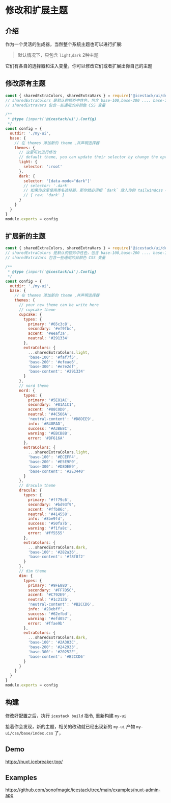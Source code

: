 # 修改和扩展主题

## 介绍

作为一个灵活的生成器，当然整个系统主题也可以进行扩展:

> 默认情况下，只包含 `light`,`dark` 2种主题

它们有各自的选择器和注入变量，你可以修改它们或者扩展出你自己的主题

## 修改原有主题

```js filename="icestack.config.js"
const { sharedExtraColors, sharedExtraVars } = require('@icestack/ui/defaults')
// sharedExtraColors 是默认的额外中性色，包含 base-100,base-200 .... base-1300
// sharedExtraVars 包含一些通用的非颜色 CSS 变量

/**
 * @type {import('@icestack/ui').Config}
 */
const config = {
  outdir: './my-ui',
  base: {
    // 在 themes 添加新的 theme ,并声明选择器
    themes: {
      // 这里可以进行修改
      // default theme, you can update their selector by change the option
      light: {
        selector: ':root'
      },
      dark: {
        selector: '[data-mode="dark"]'
        // selector: '.dark'
        // 如果你这里使用类名选择器，那你就必须把 `dark` 放入你的 tailwindcss content 中:
        // { raw: 'dark' }
      }
    }
  }
}
module.exports = config
```

## 扩展新的主题

```js filename="icestack.config.js"
const { sharedExtraColors, sharedExtraVars } = require('@icestack/ui/defaults')
// sharedExtraColors 是默认的额外中性色，包含 base-100,base-200 .... base-1300
// sharedExtraVars 包含一些通用的非颜色 CSS 变量

/**
 * @type {import('@icestack/ui').Config}
 */
const config = {
  outdir: './my-ui',
  base: {
    // 在 themes 添加新的 theme ,并声明选择器
    themes: {
      // your new theme can be write here
      // cupcake theme
      cupcake: {
        types: {
          primary: '#65c3c8',
          secondary: '#ef9fbc',
          accent: '#eeaf3a',
          neutral: '#291334'
        },
        extraColors: {
          ...sharedExtraColors.light,
          'base-100': '#faf7f5',
          'base-200': '#efeae6',
          'base-300': '#e7e2df',
          'base-content': '#291334'
        }
      },
      // nord theme
      nord: {
        types: {
          primary: '#5E81AC',
          secondary: '#81A1C1',
          accent: '#88C0D0',
          neutral: '#4C566A',
          'neutral-content': '#D8DEE9',
          info: '#B48EAD',
          success: '#A3BE8C',
          warning: '#EBCB8B',
          error: '#BF616A'
        },
        extraColors: {
          ...sharedExtraColors.light,
          'base-100': '#ECEFF4',
          'base-200': '#E5E9F0',
          'base-300': '#D8DEE9',
          'base-content': '#2E3440'
        }
      },
      // dracula theme
      dracula: {
        types: {
          primary: '#ff79c6',
          secondary: '#bd93f9',
          accent: '#ffb86c',
          neutral: '#414558',
          info: '#8be9fd',
          success: '#50fa7b',
          warning: '#f1fa8c',
          error: '#ff5555'
        },
        extraColors: {
          ...sharedExtraColors.dark,
          'base-100': '#282a36',
          'base-content': '#f8f8f2'
        }
      },
      // dim theme
      dim: {
        types: {
          primary: '#9FE88D',
          secondary: '#FF7D5C',
          accent: '#C792E9',
          neutral: '#1c212b',
          'neutral-content': '#B2CCD6',
          info: '#28ebff',
          success: '#62efbd',
          warning: '#efd057',
          error: '#ffae9b'
        },
        extraColors: {
          ...sharedExtraColors.dark,
          'base-100': '#2A303C',
          'base-200': '#242933',
          'base-300': '#20252E',
          'base-content': '#B2CCD6'
        }
      }
    }
  }
}
module.exports = config
```

## 构建

修改好配置之后，执行 `icestack build` 指令, 重新构建 `my-ui`

接着你会发现，新的主题，相关的改动就已经出现新的 `my-ui` 产物 `my-ui/css/base/index.css` 了，

## Demo

https://nuxt.icebreaker.top/

## Examples

https://github.com/sonofmagic/icestack/tree/main/examples/nuxt-admin-app
